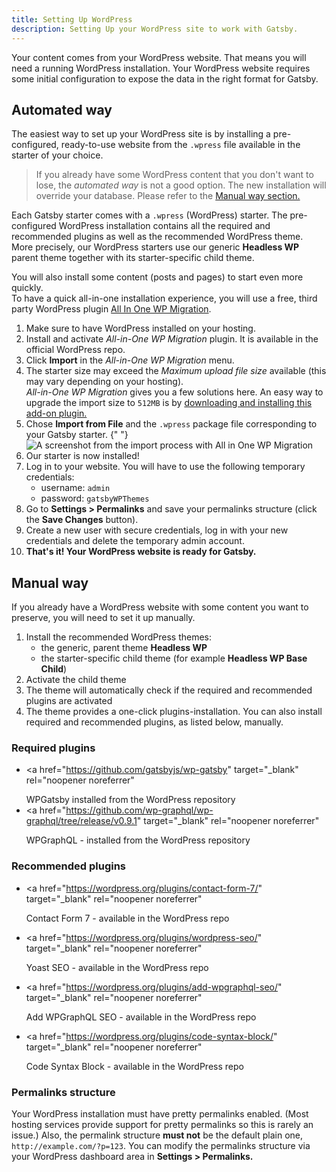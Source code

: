 ```yaml
---
title: Setting Up WordPress
description: Setting Up your WordPress site to work with Gatsby.
---
```


Your content comes from your WordPress website. That means you will need a running WordPress installation.
Your WordPress website requires some initial configuration to expose the data in the right format for Gatsby.

## Automated way

The easiest way to set up your WordPress site is by installing a pre-configured, ready-to-use website from the `.wpress` file available in the starter of your choice.

> If you already have some WordPress content that you don't want to lose, the _automated way_ is not a good option. The new installation will override your database. Please refer to the [Manual way section.](#manual-way)

Each Gatsby starter comes with a `.wpress` (WordPress) starter. The pre-configured WordPress installation contains all the required and recommended plugins as well as the recommended WordPress theme. More precisely, our WordPress starters use our generic **Headless WP** parent theme together with its starter-specific child theme.

You will also install some content (posts and pages) to start even more quickly.  
To have a quick all-in-one installation experience, you will use a free, third party WordPress plugin <a href="https://wordpress.org/plugins/all-in-one-wp-migration/" target="_blank" rel="noopener noreferrer">All In One WP Migration</a>.

<div class="steps">

1. Make sure to have WordPress installed on your hosting.
1. Install and activate _All-in-One WP Migration_ plugin. It is available in the official WordPress repo.
1. Click **Import** in the _All-in-One WP Migration_ menu.
1. The starter size may exceed the _Maximum upload file size_ available (this may vary depending on your hosting).  
   _All-in-One WP Migration_ gives you a few solutions here. An easy way to upgrade the import size to `512MB` is by [downloading and installing this add-on plugin.](https://import.wp-migration.com/all-in-one-wp-migration-file-extension.zip)
1. Chose **Import from File** and the `.wpress` package file corresponding to your Gatsby starter.
   {" "}
   <img
     src="../assets/import.png"
     alt="A screenshot from the import process with All in One WP Migration"
   />
1. Our starter is now installed!
1. Log in to your website. You will have to use the following temporary credentials:
   - username: `admin`
   - password: `gatsbyWPThemes`
1. Go to **Settings > Permalinks** and save your permalinks structure (click the **Save Changes** button).
1. Create a new user with secure credentials, log in with your new credentials and delete the temporary admin account.
1. **That's it! Your WordPress website is ready for Gatsby.**

</div>

## Manual way

If you already have a WordPress website with some content you want to preserve, you will need to set it up manually.

<div class="steps">

1. Install the recommended WordPress themes:
   - the generic, parent theme **Headless WP**
   - the starter-specific child theme (for example **Headless WP Base Child**)
1. Activate the child theme
1. The theme will automatically check if the required and recommended plugins are activated
1. The theme provides a one-click plugins-installation. You can also install required and recommended plugins, as listed below, manually.

</div>

### Required plugins

- <a
    href="https://github.com/gatsbyjs/wp-gatsby"
    target="_blank"
    rel="noopener noreferrer"
  >
    WPGatsby
  </a> installed from the WordPress repository
- <a
    href="https://github.com/wp-graphql/wp-graphql/tree/release/v0.9.1"
    target="_blank"
    rel="noopener noreferrer"
  >
    WPGraphQL
  </a> - installed from the WordPress repository

### Recommended plugins

- <a
    href="https://wordpress.org/plugins/contact-form-7/"
    target="_blank"
    rel="noopener noreferrer"
  >
    Contact Form 7
  </a> - available in the WordPress repo

- <a
    href="https://wordpress.org/plugins/wordpress-seo/"
    target="_blank"
    rel="noopener noreferrer"
  >
    Yoast SEO
  </a> - available in the WordPress repo

- <a
    href="https://wordpress.org/plugins/add-wpgraphql-seo/"
    target="_blank"
    rel="noopener noreferrer"
  >
    Add WPGraphQL SEO
  </a> - available in the WordPress repo

- <a
    href="https://wordpress.org/plugins/code-syntax-block/"
    target="_blank"
    rel="noopener noreferrer"
  >
    Code Syntax Block
  </a> - available in the WordPress repo

### Permalinks structure

Your WordPress installation must have pretty permalinks enabled. (Most hosting services provide support for pretty permalinks so this is rarely an issue.) Also, the permalink structure **must not** be the default plain one, `http://example.com/?p=123`. You can modify the permalinks structure via your WordPress dashboard area in **Settings > Permalinks.**
